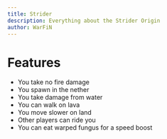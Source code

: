 ```yaml
---
title: Strider
description: Everything about the Strider Origin
author: WarFiN
---
```


# Features

- You take no fire damage
- You spawn in the nether
- You take damage from water
- You can walk on lava
- You move slower on land
- Other players can ride you
- You can eat warped fungus for a speed boost